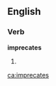 
==English==

===Verb===
'''imprecates'''

# {{third-person singular of|[[imprecate]]}}

{{anagrams:en/aceeimprst}}
[[ca:imprecates]]